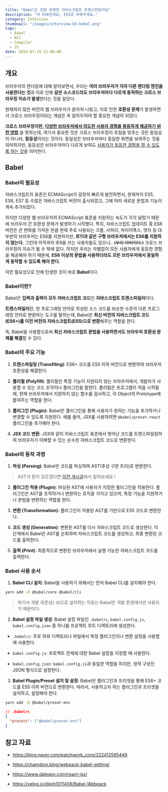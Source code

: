 ```yaml
---
title: "Babel은 정말 유명한 자바스크립트 트랜스파일러임"
description: "저 ES6인데요, ES5로 바꿔주세요."
category: Interview
thumbnail: "/images/interview-03-babel.png"
tags:
  - Babel
  - AST
  - Compiler
  - JS
date: 2024-07-19 23:00:00
---
```


## 개요

브라우저의 렌더링에 대해 알아보면서, 우리는 **여러 브라우저가 각자 다른 렌더링 엔진을 사용한다는 것**과 이로 인해 **같은 소스코드라도 브라우저마다 다르게 동작하는 크로스 브라우징 이슈가 발생**한다는 것을 알았다.

현재까지 많은 버전의 웹 브라우저가 쏟아져 나왔고, 이로 인한 **호환성 문제**가 발생하면서 크로스 브라우징이라는 개념은 꼭 알아두어야 할 중요한 개념이 되었다.

**크로스 브라우징이란, <u>다양한 브라우저에서 의도한 사용자 경험을 동등하게 제공하기 위한 방법</u>** 을 뜻하는데, 여기서 중요한 것은 크로스 브라우징이 초점을 맞추는 것은 동일성이 아니라, **동등성**이라는 것이다. 동일성은 브라우저마다 동일한 화면을 보여주는 것을 의미하지만, 동등성은 브라우저마다 다르게 보여도 <u>사용자가 동등한 경험을 할 수 있도록 하는 것</u>을 의미한다.

## Babel

### Babel의 필요성

자바스크립트의 표준인 ECMAScript가 굉장히 빠르게 발전하면서, 현재까지 ES5, ES6, ES7 등 수많은 자바스크립트 버전이 출시되었고, 그에 따라 새로운 문법과 기능이 계속 추가되었다.

하지만 다양한 웹 브라우저의 ECMAScript 표준을 지원하는 속도가 각각 달랐기 때문에 브라우저 간 호환성 문제가 발생하기 시작했다. 특히, 자바스크립트 업데이트 중 ES6버전은 큰 변화를 가져온 만큼 현재 주로 사용되는 크롬, 사파리, 파이어폭스, 엣지 등 대부분의 브라우저는 ES6를 지원하지만, **IE11과 같은 구형 브라우저에서는 ES6를 지원하지 않는다.** 그런데 아직까지 IE9을 쓰는 사용자들도 있으니.. ~~(우리 아버지다.)~~ 크로스 브라우징이 이슈가 될 수 밖에 없다. 하지만 우리는 차별없이 모든 사용자에게 동등한 경험을 제공해야 하기 때문에, **ES6 이상의 문법을 사용하더라도 모든 브라우저에서 동일하게 동작할 수 있도록 해야 한다.**

이런 필요성으로 인해 탄생한 것이 바로 **Babel**이다.

### Babel이란?

Babel은 **입력과 출력이 모두 자바스크립트 코드**인 **자바스크립트 트랜스파일러**이다.

**트랜스파일러**란, 한 프로그래밍 언어로 작성된 소스 코드를 비슷한 수준의 다른 프로그래밍 언어로 변환하는 도구를 말하는데, Babel은 **최신 버전의 자바스크립트 코드(ES6+)를 이전 버전의 자바스크립트(ES5)으로 변환**해주는 역할을 한다.

즉, Babel을 사용함으로써 **최신 자바스크립트 문법을 사용하면서도 브라우저 호환성 문제를 해결**할 수 있다.

### Babel의 주요 기능

1. **트랜스파일링 (Transfiling)**: ES6+ 코드를 ES5 이하 버전으로 변환하여 브라우저 호환성을 해결한다.

2. **폴리필 (Polyfill)**: 폴리필은 특정 기능이 지원되지 않는 브라우저에서, 개발자가 사용할 수 있는 코드 조각이나 플러그인을 말한다. 폴리필은 프로그램이 처음 시작될 때, 현재 브라우저에서 지원하지 않는 함수를 검사하고, 각 Object의 Prototype에 붙여주는 역할을 한다.

3. **플러그인 (Plugin)**: Babel은 플러그인을 통해 사용자가 원하는 기능을 추가하거나 변경할 수 있도록 지원한다. 예를 들어, JSX를 사용하려면 `@babel/preset-react` 플러그인을 추가해야 한다.

4. **JSX 코드 변환**: JSX와 같이 자바스크립트 표준에서 벗어난 코드를 트랜스파일링하여 브라우저가 이해할 수 있는 순수한 자바스크립트 코드로 변환한다.

### Babel의 동작 과정

1. **파싱 (Parsing)**: Babel은 코드를 파싱하여 AST(추상 구문 트리)로 변환한다.

> AST가 뭔지 모르겠다면 [이전 게시글](/blog/Interview/02-ast)에서 알아보세요 !

2. **플러그인 적용 (Plugin)**: 파싱된 AST에 사용자가 지정한 플러그인을 적용한다. 플러그인은 AST를 조작하거나 변환하는 로직을 가지고 있으며, 특정 기능을 지원하거나 문법을 변환하는 역할을 한다.

3. **변환 (Transformation)**: 플러그인이 적용된 AST를 기반으로 ES5 코드로 변환한다.

4. **코드 생성 (Generation)**: 변환된 AST를 다시 자바스크립트 코드로 생성한다. 이 단계에서 Babel은 AST를 순회하며 자바스크립트 코드를 생성하고, 최종 변환된 코드를 출력한다.

5. **출력 (Print)**: 최종적으로 변환된 브라우저에서 실행 가능한 자바스크립트 코드를 출력한다.

### Babel 사용 순서

1. **Babel CLI 설치**: Babel을 사용하기 위해서는 먼저 Babel CLI를 설치해야 한다.

```bash
yarn add -D @babel/core @babel/cli
```

> 여기서 개발 의존성(`-D`)으로 설치하는 이유는 Babel은 개발 환경에서만 사용되기 때문이다.

2. **Babel 설정 파일 생성**: Babel 설정 파일인 `.babelrc`, `babel.config.js`, `babel.config.json` 중 하나를 프로젝트 루트 디렉토리에 생성한다.

- `.babelrc`: 주로 하위 디렉토리나 파일에서 특정 플러그인이나 변환 설정을 사용할 때 사용한다.

- `babel.config.js`: 프로젝트 전체에 대한 Babel 설정을 지정할 때 사용한다.

- `babel.config.json`: `babel.config.js`과 동일한 역할을 하지만, 정적 구성인 JSON 형식으로 설정한다.

3. **Babel Plugin/Preset 설치 및 설정**: Babel은 플러그인과 프리셋을 통해 ES6+ 코드를 ES5 이하 버전으로 변환한다. 따라서, 사용하고자 하는 플러그인과 프리셋을 설치하고, 설정해야 한다.

```bash
yarn add -D @babel/preset-env
```

```json
// .babelrc
{
  "presets": ["@babel/preset-env"]
}
```

## 참고 자료

- https://blog.naver.com/patchwork_corp/222412585449

- https://chamdom.blog/webpack-babel-setting/

- https://www.daleseo.com/react-jsx/

- https://velog.io/@pjh1011409/Babel-Webpack
